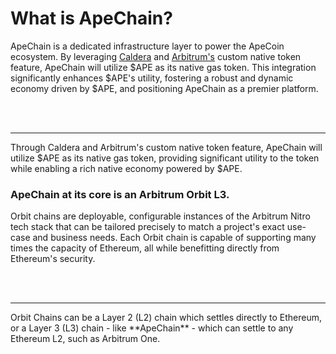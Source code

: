 
# What is ApeChain?
ApeChain is a dedicated infrastructure layer to power the ApeCoin ecosystem.
By leveraging [Caldera](https://www.caldera.xyz/) and [Arbitrum's](https://arbitrum.io/orbit) custom native token feature, ApeChain will utilize $APE as its native gas token. This integration significantly enhances $APE's utility, fostering a robust and dynamic economy driven by $APE, and positioning ApeChain as a premier platform.

<br></br>
<hr></hr>
Through Caldera and Arbitrum's custom native token feature, ApeChain will utilize $APE as its native gas token, providing significant utility to the token while enabling a rich native economy powered by $APE.

### ApeChain at its core is an Arbitrum Orbit L3.

Orbit chains are deployable, configurable instances of the Arbitrum Nitro tech stack that can be tailored precisely to match a project's exact use-case and business needs.
Each Orbit chain is capable of supporting many times the capacity of Ethereum, all while benefitting directly from Ethereum's security.

<br></br>
<hr></hr>
Orbit Chains can be a Layer 2 (L2) chain which settles directly to Ethereum, or a Layer 3 (L3) chain - like **ApeChain** - which can settle to any Ethereum L2, such as Arbitrum One.